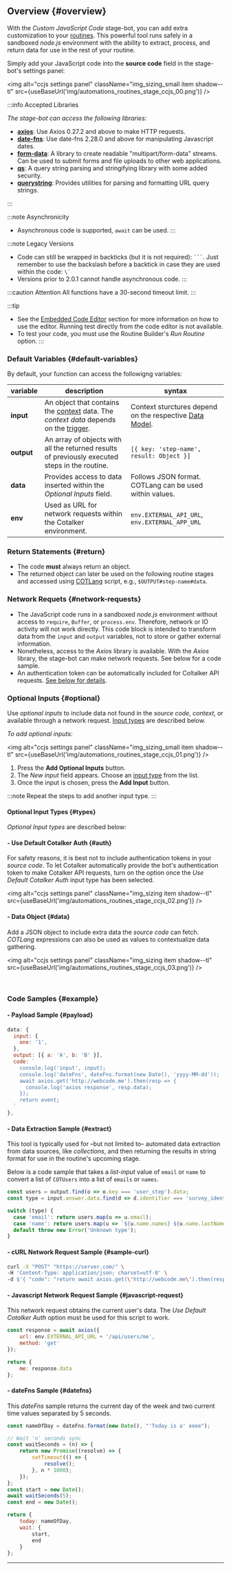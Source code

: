 

## Overview {#overview}

With the _Custom JavaScript Code_ stage-bot, you can add extra customization to your [routines](/docs/documentation/automation/admin_routine). This powerful tool runs safely in a sandboxed _node.js_ environment with the ability to extract, process, and return data for use in the rest of your routine. 

Simply add your JavaScript code into the **source code** field in the stage-bot's settings panel:

<img alt="ccjs settings panel" className="img_sizing_small item shadow--tl" src={useBaseUrl('img/automations_routines_stage_ccjs_00.png')} />
<br/>

:::info Accepted Libraries

_The stage-bot can access the following libraries:_
- [**axios**](https://axios-http.com/): Use Axios 0.27.2 and above to make HTTP requests.
- [**date-fns**](https://date-fns.org/): Use date-fns 2.28.0 and above for manipulating Javascript dates.
- [**form-data**](https://www.npmjs.com/package/form-data): A library to create readable "multipart/form-data" streams. Can be used to submit forms and file uploads to other web applications.
- [**qs**](https://www.npmjs.com/package/qs): A query string parsing and stringifying library with some added security.
- [**querystring**](https://nodejs.org/api/querystring.html): Provides utilities for parsing and formatting URL query strings.

:::

:::note Asynchronicity
- Asynchronous code is supported, `await` can be used.
:::

:::note Legacy Versions
- Code can still be wrapped in backticks (but it is not required): ` ``` `. Just remember to use the backslash before a backtick in case they are used within the code: ``` \` ```
- Versions prior to 2.0.1 cannot handle asynchronous code.
:::

:::caution Attention
All functions have a 30-second timeout limit.
:::

:::tip
- See the [Embedded Code Editor](/docs/documentation/automation/code_editor) section for more information on how to use the editor. Running test directly from the code editor is not available.
- To test your code, you must use the Routine Builder's _Run Routine_ option.
:::

### Default Variables {#default-variables}
By default, your function can access the followigng variables:

variable | description | syntax
--- | --- | ---
**input** | An object that contains the [context](/docs/documentation/automation/cotlang/triggers_and_contexts) data. The _context data_ depends on the [trigger](/docs/documentation/automation/cotlang/triggers_and_contexts). | Context sturctures depend on the respective [Data Model](/docs/documentation/models/overview_model).
**output** | An array of objects with all the returned results of previously executed steps in the routine. | `[{ key: 'step-name', result: Object }]`
**data** | Provides access to data inserted within the _Optional Inputs_ field. | Follows JSON format. COTLang can be used within values.
**env** | Used as URL for network requests within the Cotalker environment. | `env.EXTERNAL_API_URL`, `env.EXTERNAL_APP_URL`

### Return Statements {#return}
- The code **must** always return an object. 
- The returned object can later be used on the following routine stages and accessed using [COTLang](/docs/documentation/automation/cotlang/admin_cotlang) script, e.g., `$OUTPUT#step-name#data`.

### Network Requets {#network-requests}
- The JavaScript code runs in a sandboxed _node.js_ environment without access to `require`, `Buffer`, or `process.env`. Therefore, network or IO activity will not work directly. This code block is intended to transform data from the `input` and `output` variables, not to store or gather external information.
- Nonetheless, access to the _Axios_ library is available. With the _Axios_ library, the stage-bot can make network requests. See below for a code sample.
- An authentication token can be automatically included for Coltalker API requests. [See below for details](#auth).

### Optional Inputs {#optional}
Use _optional inputs_ to include data not found in the _source code_, _context_, or available through a network request. [Input types](#types) are described below.

_To add optional inputs:_

<img alt="ccjs settings panel" className="img_sizing_small item shadow--tl" src={useBaseUrl('img/automations_routines_stage_ccjs_01.png')} />
<br/>

<div className="margin margin-left--lg">

1. Press the **Add Optional Inputs** button.
2. The _New input_ field appears. Choose an [input type](#types) from the list.
3. Once the input is chosen, press the **Add Input** button.

:::note
Repeat the steps to add another input type.
:::

<div className="alert alert--secondary">

#### <span className="hero__subtitle">Optional Input Types</span> {#types}

_Optional Input types_ are described below:

#### - Use Default Cotalker Auth {#auth}
For safety reasons, it is best not to include authentication tokens in your _source code_. To let Cotalker automatically provide the bot's authentication token to make Cotalker API requests, turn on the option once the _Use Default Cotalker Auth_ input type has been selected.

<img alt="ccjs settings panel" className="img_sizing item shadow--tl" src={useBaseUrl('img/automations_routines_stage_ccjs_02.png')} />
<br/>

#### - Data Object {#data}
Add a JSON object to include extra data the _source code_ can fetch. _COTLang_ expressions can also be used as values to contextualize data gathering.

<img alt="ccjs settings panel" className="img_sizing item shadow--tl" src={useBaseUrl('img/automations_routines_stage_ccjs_03.png')} />
<br/>

</div>
<br/>

</div>

### Code Samples {#example}

#### - Payload Sample {#payload}
```javascript
data: {
  input: {
    one: '1',
  },
  output: [{ a: 'A', b: 'B' }],
  code: `
    console.log('input', input);
    console.log('dateFns', dateFns.format(new Date(), 'yyyy-MM-dd'));
    await axios.get('http://webcode.me').then(resp => {
      console.log('axios response', resp.data);
    });
    return event;
  `
},
```

#### - Data Extraction Sample {#extract}
This tool is typically used for –but not limited to– automated data extraction from data sources, like _collections_, and then returning the results in string format for use in the routine's upcoming stage.

Below is a code sample that takes a _list-input_ value of `email` or `name` to convert a list of `COTUsers` into a list of `emails` or `names`.

```javascript
const users = output.find(o => o.key === 'user_step').data;
const type = input.answer.data.find(d => d.identifier === 'survey_identifier').result;

switch (type) {
  case 'email': return users.map(u => u.email);
  case 'name': return users.map(u => `${u.name.names} ${u.name.lastName || ''}`);
  default throw new Error('Unknown type');
}
```

#### - cURL Network Request Sample {#sample-curl}
```bash
curl -X "POST" "https://server.com/" \
-H 'Content-Type: application/json; charset=utf-8' \
-d $'{ "code": "return await axios.get(\'http://webcode.me\').then(resp => { return resp.data;});"}'
```

#### - Javascript Network Request Sample {#javascript-request}
This network request obtains the current user's data. The _Use Default Cotalker Auth_ option must be used for this script to work.
```javascript
const response = await axios({
    url: env.EXTERNAL_API_URL + '/api/users/me',
    method: 'get'
});

return {
    me: response.data
};
```

#### - dateFns Sample {#datefns}
This _dateFns_ sample returns the current day of the week and two current time values separated by 5 seconds. 
```javascript
const nameOfDay = dateFns.format(new Date(), "'Today is a' eeee");

// Wait 'n' seconds sync
const waitSeconds = (n) => {
    return new Promise((resolve) => {
        setTimeout(() => {
            resolve();
        }, n * 1000);
    });
};
const start = new Date();
await waitSeconds(5);
const end = new Date();

return {
    today: nameOfDay,
    wait: {
        start,
        end
    }
};
```


-----------